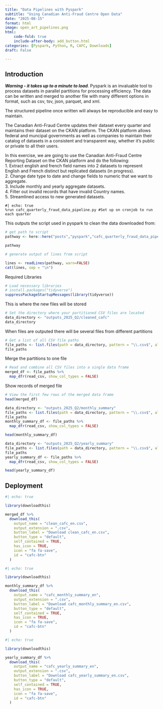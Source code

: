 ```yaml
---
title: "Data Pipelines with Pyspark"
subtitle: "Using Canadian Anti-Fraud Centre Open Data"
date: "2025-08-15"
format: html
image: open_art_pipelines.png
html:
    code-fold: true
    include-after-body: add_button.html
categories: [Pyspark, Python, R, CAFC, Downloads]
draft: False

---
```

## Introduction 

***Warning - it takes up to a minute to load***. 
Pyspark is an invaluable tool to process datasets in parallel partitions for processing efficiency. The data can be written and merged to another file with many different options in format, such as csv, tsv, json, parquet, and xml. 

The structured pipeline once written will always be reproducible and easy to maintain.

The Canadian Anti-Fraud Centre updates their dataset every quarter and maintains their dataset on the CKAN platform. The CKAN platform allows federal and muncipal governments as well as companies to maintain their catalog of datasets in a consistent and transparent way, whether it's public or private to all their users.

In this exercise, we are going to use the Canadian Anti-Fraud Centre Reporting Dataset on the CKAN platform and do the following:  
1. Extract english and french field names into 2 datasets to represent English and French distinct but replicated datasets (in progress).  
2. Change date type to date and change fields to numeric that we want to aggregate.  
3. Include monthly and yearly aggregate datasets.  
4. Filter out invalid records that have invalid Country names.  
5. Streamlined access to new generated datasets.  


```.python
#| echo: true
%run cafc_quarterly_fraud_data_pipeline.py #Set up on cronjob to run each quarter
```

This outputs the script used in pyspark to clean the data downloaded from: 

```r
# get path to script
pathway <- here::here("posts","pyspark","cafc_quarterly_fraud_data_pipeline.py")

pathway

# generate output of lines from script

lines <- readLines(pathway, warn=FALSE)
cat(lines, sep = "\n")
```

Required Libraries

```r
# Load necessary libraries
# install.packages("tidyverse")
suppressPackageStartupMessages(library(tidyverse))
```


This is where the new files will be stored

```r
# Set the directory where your partitioned CSV files are located
data_directory <- "outputs_2025_Q2/cleaned_cafc"
data_directory
```

When files are outputed there will be several files from different partitions

```r
# Get a list of all CSV file paths
file_paths <- list.files(path = data_directory, pattern = "\\.csv$", all.files = TRUE, full.names = TRUE)
file_paths
```

Merge the partitions to one file

```r
# Read and combine all CSV files into a single data frame
merged_df <- file_paths %>%
  map_dfr(read_csv, show_col_types = FALSE)
```

Show records of merged file
```r
# View the first few rows of the merged data frame
head(merged_df)
```


```r
data_directory <- "outputs_2025_Q2/monthly_summary"
file_paths <- list.files(path = data_directory, pattern = "\\.csv$", all.files = TRUE, full.names = TRUE)
file_paths
monthly_summary_df <- file_paths %>%
  map_dfr(read_csv, show_col_types = FALSE)
```

```r
head(monthly_summary_df)
```

```r
data_directory <- "outputs_2025_Q2/yearly_summary"
file_paths <- list.files(path = data_directory, pattern = "\\.csv$", all.files = TRUE, full.names = TRUE)
file_paths
yearly_summary_df <- file_paths %>%
  map_dfr(read_csv, show_col_types = FALSE)
```


```r
head(yearly_summary_df)
```


## Deployment

```r
#| echo: true

library(downloadthis)

merged_df %>%
  download_this(
    output_name = "clean_cafc_en.csv",
    output_extension = ".csv",
    button_label = "Download clean_cafc_en.csv",
    button_type = "default",
    self_contained = TRUE,
    has_icon = TRUE,
    icon = "fa fa-save",
    id = "cafc-btn"
  )
```

```r
#| echo: true

library(downloadthis)

monthly_summary_df %>%
  download_this(
    output_name = "cafc_monthly_summary_en",
    output_extension = ".csv",
    button_label = "Download cafc_monthly_summary_en.csv",
    button_type = "default",
    self_contained = TRUE,
    has_icon = TRUE,
    icon = "fa fa-save",
    id = "cafc-btn"
  )
```


```r
#| echo: true

library(downloadthis)

yearly_summary_df %>%
  download_this(
    output_name = "cafc_yearly_summary_en",
    output_extension = ".csv",
    button_label = "Download cafc_yearly_summary_en.csv",
    button_type = "default",
    self_contained = TRUE,
    has_icon = TRUE,
    icon = "fa fa-save",
    id = "cafc-btn"
  )
```